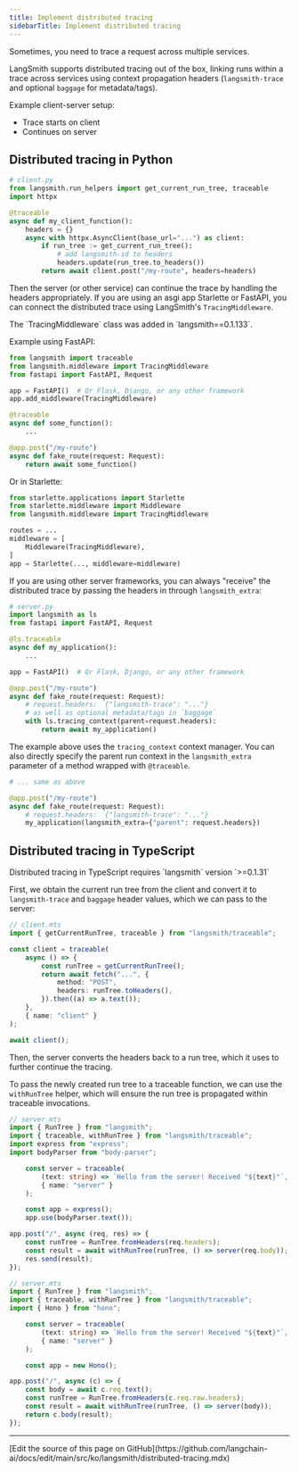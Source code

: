 ```yaml
---
title: Implement distributed tracing
sidebarTitle: Implement distributed tracing
---
```


Sometimes, you need to trace a request across multiple services.

LangSmith supports distributed tracing out of the box, linking runs within a trace across services using context propagation headers (`langsmith-trace` and optional `baggage` for metadata/tags).

Example client-server setup:

* Trace starts on client
* Continues on server

## Distributed tracing in Python

```python
# client.py
from langsmith.run_helpers import get_current_run_tree, traceable
import httpx

@traceable
async def my_client_function():
    headers = {}
    async with httpx.AsyncClient(base_url="...") as client:
        if run_tree := get_current_run_tree():
            # add langsmith-id to headers
            headers.update(run_tree.to_headers())
        return await client.post("/my-route", headers=headers)
```

Then the server (or other service) can continue the trace by handling the headers appropriately. If you are using an asgi app Starlette or FastAPI, you can connect the distributed trace using LangSmith's `TracingMiddleware`.

<Info>
The `TracingMiddleware` class was added in `langsmith==0.1.133`.
</Info>

Example using FastAPI:

```python
from langsmith import traceable
from langsmith.middleware import TracingMiddleware
from fastapi import FastAPI, Request

app = FastAPI()  # Or Flask, Django, or any other framework
app.add_middleware(TracingMiddleware)

@traceable
async def some_function():
    ...

@app.post("/my-route")
async def fake_route(request: Request):
    return await some_function()
```

Or in Starlette:

```python
from starlette.applications import Starlette
from starlette.middleware import Middleware
from langsmith.middleware import TracingMiddleware

routes = ...
middleware = [
    Middleware(TracingMiddleware),
]
app = Starlette(..., middleware=middleware)
```

If you are using other server frameworks, you can always "receive" the distributed trace by passing the headers in through `langsmith_extra`:

```python
# server.py
import langsmith as ls
from fastapi import FastAPI, Request

@ls.traceable
async def my_application():
    ...

app = FastAPI()  # Or Flask, Django, or any other framework

@app.post("/my-route")
async def fake_route(request: Request):
    # request.headers:  {"langsmith-trace": "..."}
    # as well as optional metadata/tags in `baggage`
    with ls.tracing_context(parent=request.headers):
        return await my_application()
```

The example above uses the `tracing_context` context manager. You can also directly specify the parent run context in the `langsmith_extra` parameter of a method wrapped with `@traceable`.

```python
# ... same as above

@app.post("/my-route")
async def fake_route(request: Request):
    # request.headers:  {"langsmith-trace": "..."}
    my_application(langsmith_extra={"parent": request.headers})
```

## Distributed tracing in TypeScript

<Note>
Distributed tracing in TypeScript requires `langsmith` version `>=0.1.31`
</Note>

First, we obtain the current run tree from the client and convert it to `langsmith-trace` and `baggage` header values, which we can pass to the server:

```typescript
// client.mts
import { getCurrentRunTree, traceable } from "langsmith/traceable";

const client = traceable(
    async () => {
        const runTree = getCurrentRunTree();
        return await fetch("...", {
            method: "POST",
            headers: runTree.toHeaders(),
        }).then((a) => a.text());
    },
    { name: "client" }
);

await client();
```

Then, the server converts the headers back to a run tree, which it uses to further continue the tracing.

To pass the newly created run tree to a traceable function, we can use the `withRunTree` helper, which will ensure the run tree is propagated within traceable invocations.

<CodeGroup>

```typescript Express.JS
// server.mts
import { RunTree } from "langsmith";
import { traceable, withRunTree } from "langsmith/traceable";
import express from "express";
import bodyParser from "body-parser";

    const server = traceable(
        (text: string) => `Hello from the server! Received "${text}"`,
        { name: "server" }
    );

    const app = express();
    app.use(bodyParser.text());

app.post("/", async (req, res) => {
    const runTree = RunTree.fromHeaders(req.headers);
    const result = await withRunTree(runTree, () => server(req.body));
    res.send(result);
});
```

```typescript Hono
// server.mts
import { RunTree } from "langsmith";
import { traceable, withRunTree } from "langsmith/traceable";
import { Hono } from "hono";

    const server = traceable(
        (text: string) => `Hello from the server! Received "${text}"`,
        { name: "server" }
    );

    const app = new Hono();

app.post("/", async (c) => {
    const body = await c.req.text();
    const runTree = RunTree.fromHeaders(c.req.raw.headers);
    const result = await withRunTree(runTree, () => server(body));
    return c.body(result);
});
```

</CodeGroup>

---

<Callout icon="pen-to-square" iconType="regular">
  [Edit the source of this page on GitHub](https://github.com/langchain-ai/docs/edit/main/src/ko/langsmith/distributed-tracing.mdx)
</Callout>
